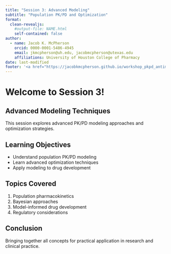 ```yaml
---
title: "Session 3: Advanced Modeling"
subtitle: "Population PK/PD and Optimization"
format: 
  clean-revealjs:
    #output-file: NAME.html
    self-contained: false
author:
  - name: Jacob K. McPherson
    orcid: 0000-0001-5486-4945
    email: jkmcpherson@uh.edu, jacobmcpherson@utexas.edu
    affiliations: University of Houston College of Pharmacy
date: last-modified
footer: '<a href="https://jacobkmcpherson.github.io/workshop_pkpd_antimicrobials/sessions/session_03/" target="_blank">🔗 Return</a>'
---
```


# Welcome to Session 3!

## Advanced Modeling Techniques

This session explores advanced PK/PD modeling approaches and optimization strategies.

## Learning Objectives

-   Understand population PK/PD modeling
-   Learn advanced optimization techniques
-   Apply modeling to drug development

## Topics Covered

1.  Population pharmacokinetics
2.  Bayesian approaches
3.  Model-informed drug development
4.  Regulatory considerations

## Conclusion

Bringing together all concepts for practical application in research and clinical practice.
